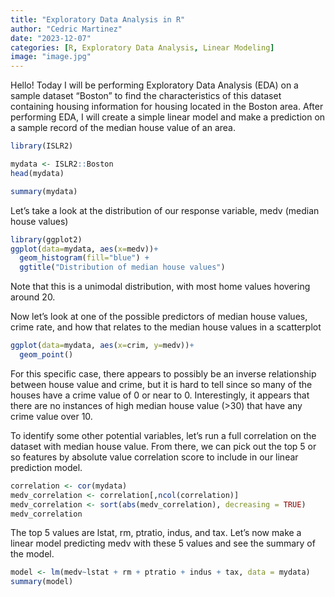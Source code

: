 ```yaml
---
title: "Exploratory Data Analysis in R"
author: "Cedric Martinez"
date: "2023-12-07"
categories: [R, Exploratory Data Analysis, Linear Modeling]
image: "image.jpg"
---
```


Hello! Today I will be performing Exploratory Data Analysis (EDA) on a sample dataset "Boston" to find the characteristics of this dataset containing housing information for housing located in the Boston area. After performing EDA, I will create a simple linear model and make a prediction on a sample record of the median house value of an area.

```r

library(ISLR2)

mydata <- ISLR2::Boston
head(mydata)
```

```r
summary(mydata)
```

Let's take a look at the distribution of our response variable, medv (median house values)

```r
library(ggplot2)
ggplot(data=mydata, aes(x=medv))+
  geom_histogram(fill="blue") +
  ggtitle("Distribution of median house values")
```

Note that this is a unimodal distribution, with most home values hovering around 20.

Now let's look at one of the possible predictors of median house values, crime rate, and how that relates to the median house values in a scatterplot

```r
ggplot(data=mydata, aes(x=crim, y=medv))+
  geom_point()

```

For this specific case, there appears to possibly be an inverse relationship between house value and crime, but it is hard to tell since so many of the houses have a crime value of 0 or near to 0. Interestingly, it appears that there are no instances of high median house value (\>30) that have any crime value over 10.

To identify some other potential variables, let's run a full correlation on the dataset with median house value. From there, we can pick out the top 5 or so features by absolute value correlation score to include in our linear prediction model.

```r
correlation <- cor(mydata)
medv_correlation <- correlation[,ncol(correlation)]
medv_correlation <- sort(abs(medv_correlation), decreasing = TRUE)
medv_correlation
```

The top 5 values are lstat, rm, ptratio, indus, and tax. Let's now make a linear model predicting medv with these 5 values and see the summary of the model.

```r
model <- lm(medv~lstat + rm + ptratio + indus + tax, data = mydata)
summary(model)
```

